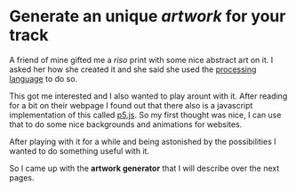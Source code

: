 # Generate an unique *artwork* for your track

A friend of mine gifted me a *riso* print with some nice abstract art on it. I asked her how she
created it and she said she used the [processing language](https://processing.org/) to do so.

This got me interested and I also wanted to play arount with it. After reading for a bit on their
webpage I found out that there also is a javascript implementation of this called
[p5.js](https://p5js.org/).
So my first thought was nice, I can use that to do some nice backgrounds and animations for websites.

After playing with it for a while and being astonished by the possibilities I wanted to do
something useful with it.

So I came up with the **artwork generator** that I will describe over the next pages.
